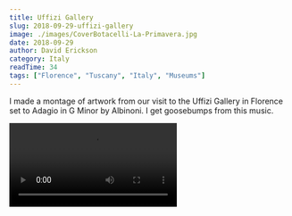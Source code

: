 ```yaml
---
title: Uffizi Gallery
slug: 2018-09-29-uffizi-gallery
image: ./images/CoverBotacelli-La-Primavera.jpg
date: 2018-09-29
author: David Erickson
category: Italy
readTime: 34
tags: ["Florence", "Tuscany", "Italy", "Museums"]
---
```




I made a montage of artwork from our visit to the Uffizi Gallery in Florence set to Adagio in G Minor by Albinoni. I get goosebumps from this music.


<Video src="https://youtube.com/embed/fhiE8YGIvWQ" title="Uffizi Gallery
"/>


